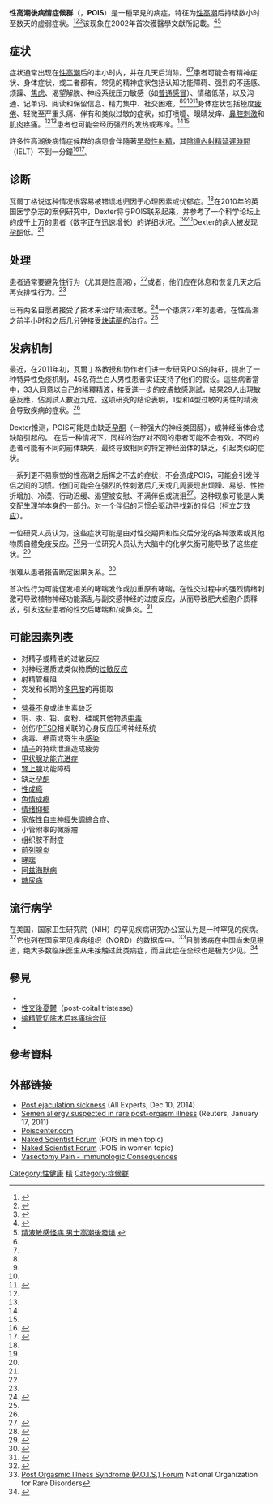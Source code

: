 {{noteTA
|G1=醫學
}}
{{medical}}
'''性高潮後病情症候群'''（{{lang-en|'''Postorgasmic illness syndrome'''}}，'''POIS'''）是一種罕見的病症，特征为[[性高潮|性高潮]]后持续数小时至数天的虚弱症状。<ref name="waldingernew">{{cite journal
|author = Waldinger MD, Meinardi M, Zwinderman A, Schweitzer, D.
|title = Postorgasmic Illness Syndrome (POIS) in 45 Dutch Caucasian Males: Clinical Characteristics and Evidence for an Immunogenic Pathogenesis (Part 1)
|doi =10.1111/j.1743-6109.2010.02166.x|publisher = The Journal of Sexual Medicine
|date = April 2011
}}</ref><ref name="pmid11995603">{{cite journal |author=Waldinger MD, Schweitzer DH |title=Postorgasmic illness syndrome: two cases |journal=J Sex Marital Ther |volume=28 |issue=3 |pages=251–5 |year=2002 |pmid=11995603 |doi=10.1080/009262302760328280 |url=http://www.informaworld.com/smpp/content~db=all~content=a713847004?words=waldinger |access-date=2015-05-23 |archive-date=2020-02-12 |archive-url=https://web.archive.org/web/20200212233042/https://taylorandfrancis.com/ |dead-url=no }}</ref><ref name="coitalbmj">{{cite journal |author=Dexter S |title=Benign coital headache relieved by partner’s pregnancies with implications for future treatment |journal=British Medical Journal |volume= |issue= |pages= |year=2010 |pmid= |doi= |url=http://casereports.bmj.com/content/2010/bcr.10.2009.2359.short?rss=1 |access-date=2015-05-23 |archive-date=2019-05-27 |archive-url=https://web.archive.org/web/20190527114836/https://casereports.bmj.com/content/2010/bcr.10.2009.2359.short?rss=1 |dead-url=no }}</ref>该现象在2002年首次獲醫學文獻所記載。<ref name=HandbookOfSexualDysfunction>{{cite book |isbn=978-0-8247-5826-4 |url=http://books.google.com/?id=oVbn7A3BtEUC&pg=PA241&dq=Postorgasmic+Illness+Syndrome |title=Handbook of sexual dysfunction |year=2005 |author=Richard Balon, R. Taylor Segraves |publisher=Informa Health Care |accessdate=2009-05-11}}</ref><ref>[http://www.mingpaohealth.com/cfm/man3.cfm?File=20110118/manews/tbk1.txt 精液敏感怪病 男士高潮後發燒] {{Wayback|url=http://www.mingpaohealth.com/cfm/man3.cfm?File=20110118%2Fmanews%2Ftbk1.txt |date=20150912195338 }}</ref>

== 症状 ==
症状通常出现在[[性高潮|性高潮]]后的半小时内，并在几天后消除。<ref name=coitalbmj/><ref name=HandbookOfSexualDysfunction />患者可能会有精神症状、身体症状，或二者都有。常见的精神症状包括认知功能障碍、强烈的不适感、烦躁、[[焦虑|焦虑]]、渴望解脱、神经系统压力敏感（如[[普通感冒|普通感冒]]）、情绪低落，以及沟通、记单词、阅读和保留信息、精力集中、社交困难。<ref name=waldingernew/><ref name=coitalbmj/><ref name=HandbookOfSexualDysfunction /><ref name="poisforum">{{cite web |author= |title=The Naked Scientists |volume= |issue= |pages= |year=2010 |pmid= |doi= |url=http://www.thenakedscientists.com/forum/index.php?topic=6576.0 |access-date=2015-05-23 |archive-date=2020-11-11 |archive-url=https://web.archive.org/web/20201111220226/https://www.thenakedscientists.com/forum/index.php?topic=6576.0 |dead-url=no }}</ref>身体症状包括極度[[疲倦|疲倦]]、轻微至严重头痛、伴有{{le|類流感|Influenza-like illness}}和类似过敏的症状，如打喷嚏、眼睛发痒、[[鼻炎|鼻腔刺激]]和[[肌痛|肌肉疼痛]]。<ref name=coitalbmj /><ref name=HandbookOfSexualDysfunction />患者也可能会经历强烈的发热或寒冷。<ref name=waldingernew/><ref name="pmid11995603" />

許多性高潮後病情症候群的病患會伴隨著[[早發性射精|早發性射精]]，其[[陰道內射精延遲時間|陰道內射精延遲時間]]（IELT）不到一分鐘<ref name=Waldinger2016>{{cite encyclopedia | title=Post-Orgasmic Illness Syndrome | encyclopedia=Handbook of Clinical Sexuality for Mental Health Professionals | publisher=Routledge | author=Waldinger MD |veditors=Levine S, Risen CB, Althof SE | year=2016 | edition=3rd | pages=380 | url= | isbn=9781317507451}}</ref><ref name=Jiang2015>{{cite journal | url=http://onlinelibrary.wiley.com/doi/10.1111/jsm.12813/abstract;jsessionid=AECC19DFFF09F5D332636C165FA580AA.f03t02 | title=Postorgasmic illness syndrome (POIS) in a Chinese man: no proof for IgE-mediated allergy to semen. | vauthors=Jiang N, Xi G, Li H, Yin J | journal=J Sex Med. | date=Mar 2015 | volume=12 | issue=3 | pages=840–5 | doi=10.1111/jsm.12813 | pmid=25630453 | access-date=2018-07-04 | archive-date=2017-08-29 | archive-url=https://web.archive.org/web/20170829121913/http://onlinelibrary.wiley.com/doi/10.1111/jsm.12813/abstract;jsessionid=AECC19DFFF09F5D332636C165FA580AA.f03t02 | dead-url=no }}</ref>。

==诊断==
瓦爾丁格说这种情况很容易被错误地归因于心理因素或忧郁症。<ref name="pmid11995603" />在2010年的英国医学杂志的案例研究中，Dexter将{{le|性交头痛|Coital cephalalgia}}与POIS联系起来，并参考了一个科学论坛上的成千上万的患者（数字正在迅速增长）的详细状况。<ref name="coitalbmj"/><ref name="poisforum" />Dexter的病人被发现[[孕酮|孕酮]]低。<ref name="coitalbmj"/>

==处理==
患者通常要避免性行为（尤其是性高潮），<ref name="pmid11995603" />或者，他们应在休息和恢复几天之后再安排性行为。<ref name=HandbookOfSexualDysfunction />

已有两名自愿者接受了{{le|过敏原免疫疗法|Allergen immunotherapy|脱敏疗法}}技术来治疗精液过敏。<ref name="waldingerhypo">{{cite journal
|author = Waldinger MD, Meinardi M, Zwinderman A, Schweitzer, D.
|title = Hyposensitization Therapy with Autologous Semen in Two Dutch Caucasian Males: Beneficial Effects in Postorgasmic Illness Syndrome (POIS; Part 2)
|doi =10.1111/j.1743-6109.2010.02167.x|publisher = The Journal of Sexual Medicine
|date = April 2011
}}</ref>一个患病27年的患者，在性高潮之前半小时和之后几分钟接受[[炔诺酮|炔诺酮]]的治疗。<ref name="coitalbmj" />

==发病机制==

最近，在2011年初，瓦爾丁格教授和协作者们进一步研究POIS的特征，提出了一种特异性免疫机制，45名荷兰白人男性患者实证支持了他们的假设。這些病者當中，33人同意以自己的稀釋精液，接受進一步的皮膚敏感測試，結果29人出現敏感反應，佔測試人數近九成。这项研究的结论表明，1型和4型过敏的男性的精液会导致疾病的症状。<ref name=waldingernew/>

Dexter推测，POIS可能是由缺乏[[孕酮|孕酮]]（一种强大的神经类固醇），或神经甾体合成缺陷引起的。
在后一种情况下，同样的治疗对不同的患者可能不会有效。不同的患者可能有不同的前体缺失，最终导致相同的特定神经甾体的缺乏，引起类似的症状。

一系列更不易察觉的性高潮之后挥之不去的症状，不会造成POIS，可能会引发伴侣之间的习惯。他们可能会在强烈的性刺激后几天或几周表现出烦躁、易怒、性挫折增加、冷漠、行动迟缓、渴望被安慰、不满伴侣或流泪<ref>{{cite news
|author = Burri AV, Spector TD.
|publisher = Twin Res Hum Genet
|url = http://www.ncbi.nlm.nih.gov/pubmed?term=postcoital%20burri
|title = An epidemiological survey of post-coital psychological symptoms in a UK population sample of female twins
|date = June 2011
|accessdate = 2015-05-23
|archive-date = 2019-05-27
|archive-url = https://web.archive.org/web/20190527105009/https://www.ncbi.nlm.nih.gov/pubmed?term=postcoital%20burri
|dead-url = no
}}</ref>。这种现象可能是人类交配生理学本身的一部分。对一个伴侣的习惯会驱动寻找新的伴侣（[[柯立芝效应|柯立芝效应]]）。

一位研究人员认为，这些症状可能是由对性交期间和性交后分泌的各种激素或其他物质自體免疫反应。<ref>{{cite news
|title = Dutch Doctor Identifies Post-Orgasmic Syndrome
|date = 12 April 2002
|agency = Reuters
|location = Amsterdam
}}</ref>另一位研究人员认为大脑中的化学失衡可能导致了这些症状。<ref name="NYTimes.com">{{cite news |author=Friedman, Richard A. |date=19 January 2009 |url=http://www.nytimes.com/2009/01/20/health/views/20mind.html |title=In the Brain, if Not the Mind |publisher=The New York Times |accessdate=12 May 2009 |archive-date=2021-02-26 |archive-url=https://web.archive.org/web/20210226192646/http://www.nytimes.com/2009/01/20/health/views/20mind.html |dead-url=no }}</ref>

很难从患者报告断定因果关系。<ref>{{cite news
|author = Berger, Joanne M.
|title = Allergic to sex? (Indications)
|publisher = Family Practice News
|date = 1 June 2002
|publisher = International Medical News Group }}</ref>

首次性行为可能促发相关的哮喘发作或加重原有哮喘。在性交过程中的强烈情绪刺激可导致植物神经功能紊乱与副交感神经的过度反应，从而导致肥大细胞介质释放，引发这些患者的性交后哮喘和/或鼻炎。<ref>{{cite journal
|author = Ashok Shah
|title = Asthma and sex
|journal = Indian J Chest Dis Allied Sci
|year = 2001
|pages = 135-137
|volume = 43
|publisher = medind.nic.in
|url = http://medind.nic.in/iae/t01/i3/iaet01i3p135.pdf?origin=publicationDetail
|access-date = 2015-05-23
|archive-date = 2020-06-16
|archive-url = https://web.archive.org/web/20200616203906/http://medind.nic.in/iae/t01/i3/iaet01i3p135.pdf?origin=publicationDetail
}}</ref>

==可能因素列表==
* 对精子或精液的过敏反应
* 对神经递质或类似物质的[[过敏|过敏反应]]
* 射精管梗阻
* 突发和长期的[[多巴胺|多巴胺]]的再摄取
* {{le|麸质敏感性|Gluten sensitivity}}
* [[營養不良|營養不良]]或维生素缺乏
* 铜、汞、铅、面粉、硅或其他物质[[毒物|中毒]]
* 创伤/[[創傷後心理壓力緊張症候群|PTSD]]相关联的心身反应压垮神经系统
* 病毒、细菌或寄生虫[[感染|感染]]
* [[精子|精子]]的持续泄漏造成疲劳
* [[甲状腺功能亢进症|甲状腺功能亢进症]]
* [[腎上腺|腎上腺]]功能障碍
* 缺乏[[孕酮|孕酮]]
* [[性成瘾|性成瘾]]
* [[色情成瘾|色情成瘾]]
* [[情绪抑郁|情绪抑郁]]
* [[家族性植物神经失调综合征|家族性自主神經失調綜合症]]、{{le|端坐性心搏過速症|Postural orthostatic tachycardia syndrome|端坐性心搏過速症}}
* 小管附睾的微腺瘤
* 组织胺不耐症
* [[前列腺炎|前列腺炎]]
* [[哮喘|哮喘]]
* [[阿兹海默病|阿兹海默病]]
* [[糖尿病|糖尿病]]

== 流行病学 ==
在美国，国家卫生研究院（NIH）的罕见疾病研究办公室认为是一种罕见的疾病。<ref>{{cite web |url=http://rarediseases.info.nih.gov/GARD/Condition/10809/Postorgasmic_illness_syndrome.aspx |title=Postorgasmic illness syndrome | Disease | Overview |publisher=Office of Rare Diseases Research (ORDR-NCATS) |date= |accessdate=2014-02-23 |archive-date=2012-08-26 |archive-url=https://web.archive.org/web/20120826130946/http://rarediseases.info.nih.gov/GARD/Condition/10809/Postorgasmic_illness_syndrome.aspx |dead-url=no }}</ref>它也列在国家罕见疾病组织（NORD）的数据库中。<ref>[http://www.rarediseases.org/rare-disease-information/organizations/byID/3136/viewDetail Post Orgasmic Illness Syndrome (P.O.I.S.) Forum] {{webarchive|url=https://web.archive.org/web/20150503062638/http://rarediseases.org/rare-disease-information/organizations/byID/3136/viewDetail |date=2015-05-03 }} National Organization for Rare Disorders</ref>目前该病在中国尚未见报道，绝大多数临床医生从未接触过此类病症，而且此症在全球也是极为少见。<ref>{{Cite web|url=http://andrologist.dxyer.cn/879_710/|title=男人也患精液过敏症|accessdate=2015-05-23|work=《健康时报》|publisher=|date=2011年4月16日|deadurl=yes|archiveurl=https://web.archive.org/web/20160304201829/http://andrologist.dxyer.cn/879_710/|archivedate=2016年3月4日}}</ref>

==參見==
{{wiktionary|POIS}}
*{{le|性交头痛|Coital cephalalgia}}
*[[性交後憂鬱|性交後憂鬱]]（post-coital tristesse）
*[[输精管切除术后疼痛综合征|输精管切除术后疼痛综合征]]
*{{le|La petite mort|La petite mort}}

==參考資料==
{{reflist|2}}

== 外部链接 ==
* [https://web.archive.org/web/20160417172954/http://en.allexperts.com/q/Urology-Male-issues-989/2011/8/post-ejaculation-sickness.htm Post ejaculation sickness] (All Experts, Dec 10, 2014)
*[http://www.reuters.com/article/idUSTRE70G00D20110117 Semen allergy suspected in rare post-orgasm illness] {{Wayback|url=http://www.reuters.com/article/idUSTRE70G00D20110117 |date=20110120100317 }} (Reuters, January 17, 2011)
* [http://www.poiscenter.com/forums/index.php Poiscenter.com] {{Wayback|url=http://www.poiscenter.com/forums/index.php |date=20210320133113 }}
* [http://www.thenakedscientists.com/forum/?topic=6576.0 Naked Scientist Forum] {{Wayback|url=http://www.thenakedscientists.com/forum/?topic=6576.0 |date=20210309193328 }} (POIS in men topic)
*  [http://www.thenakedscientists.com/forum/index.php?PHPSESSID=vg21nehg674qqj5ab07872la31&topic=14697.msg344849#msg344849 Naked Scientist Forum] {{Wayback|url=http://www.thenakedscientists.com/forum/index.php?PHPSESSID=vg21nehg674qqj5ab07872la31&topic=14697.msg344849#msg344849 |date=20190523140534 }} (POIS in women topic)
*[http://www.vasectomypain.org/immunologic_consequences Vasectomy Pain - Immunologic Consequences] {{Wayback|url=http://www.vasectomypain.org/immunologic_consequences |date=20160310055709 }}

{{sex|state=collapsed}}
{{Post-orgasmic_diseases}}

{{DEFAULTSORT:Postorgasmic Illness Syndrome}}
[[Category:性健康|Category:性健康]]
[[Category:性高潮|精]]
[[Category:症候群|Category:症候群]]